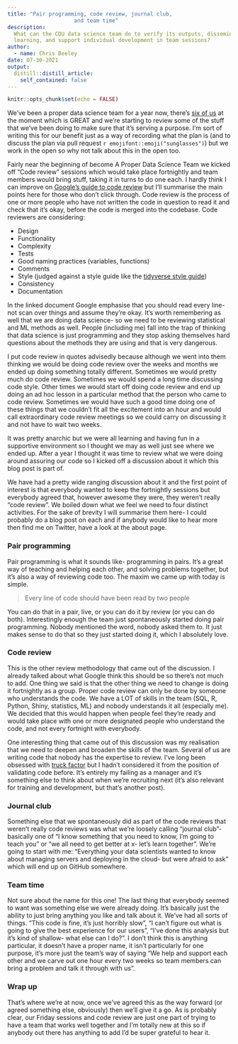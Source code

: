 ```yaml
---
title: "Pair programming, code review, journal club, 
                     and team time"
description:
  What can the CDU data science team do to verify its outputs, disseminate 
  learning, and support individual development in team sessions?
author:
  - name: Chris Beeley
date: 07-30-2021
output:
  distill::distill_article:
    self_contained: false
---
```



```r
knitr::opts_chunk$set(echo = FALSE)
```

We've been a proper data science team for a year now, 
there's [six of us](https://cdu-data-science-team.github.io/team-blog/about.html) 
at the moment which is GREAT and we're starting to review some of the stuff that 
we've been doing to make sure that it's serving a purpose. I'm sort of writing 
this for our benefit just as a way of recording what the plan is (and to discuss 
the plan via pull request `r emojifont::emoji("sunglasses")`) but we work in the 
open so why not talk about this in the open too.

Fairly near the beginning of become A Proper Data Science Team 
we kicked off "Code review" sessions which would take place 
fortnightly and team members would bring stuff, taking it in turns to do one each. I 
hardly think I can improve on [Google's guide to code review](https://google.github.io/eng-practices/review/reviewer/looking-for.html) 
but I'll summarise the main points here for those who don't click through. Code review 
is the process of one or more people who have not written the code in question to 
read it and check that it's okay, before the code is merged into the codebase. Code 
reviewers are considering:

* Design
* Functionality
* Complexity
* Tests
* Good naming practices (variables, functions)
* Comments
* Style (judged against a style guide like the [tidyverse style guide](https://style.tidyverse.org/))
* Consistency
* Documentation

In the linked document Google emphasise that you should read every line- not scan 
over things and assume they're okay. It's worth remembering as well that we are 
doing data science- so we need to be reviewing statistical and ML methods as well. 
People (including me) fall into the trap of thinking that data science is just 
programming and they stop asking themselves hard questions about the methods they 
are using and that is very dangerous.

I put code review in quotes advisedly because although we went into them thinking 
we would be doing code review over the weeks and months we ended up doing something 
totally different. Sometimes we would pretty much do code review. Sometimes we would 
spend a long time discussing code style. Other times we would start off doing code 
review and end up doing an ad hoc lesson in a particular method that the person 
who came to code review. Sometimes we would have such a good time doing one of 
these things that we couldn't fit all the excitement into an hour and would call 
extraordinary code review meetings so we could carry on discussing it and not have to 
wait two weeks. 

It was pretty anarchic but we were all learning and having fun in a supportive 
environment so I thought we may as well just see where we ended up. After a year I 
thought it was time to review what we were doing around assuring our code so I 
kicked off a discussion about it which this blog post is part of. 

We have had a pretty wide ranging discussion about it and the first point of interest 
is that everybody wanted to keep the fortnightly sessions but everybody agreed that, 
however awesome they were, they weren't really "code review". We boiled down what 
we feel we need to four distinct activities. For the sake of brevity I will summarise 
them here- I could probably do a blog post on each and if anybody would like to 
hear more then find me on Twitter, have a look at the about page.

### Pair programming

Pair programming is what it sounds like- programming in pairs. It's a great way of 
teaching and helping each other, and solving problems together, but it's also 
a way of reviewing code too. The maxim we came up with today is simple.

> Every line of code should have been read by two people

You can do that in a pair, live, or you can do it by review (or you can do both). 
Interestingly enough the team just spontaneously started doing pair programming. 
Nobody mentioned the word, nobody asked them to. It just makes sense to do that 
so they just started doing it, which I absolutely love. 

### Code review

This is the other review methodology that came out of the discussion. I already talked 
about what Google think this should be so there's not much to add. One thing we 
said is that the other thing we need to change is doing it fortnightly as a group. Proper code 
review can only be done by someone who understands the code. We have a LOT of skills 
in the team (SQL, R, Python, Shiny, statistics, ML) and nobody understands it all 
(especially me). We decided that this would happen when people feel they're ready and 
would take place with one or more designated people who understand the code, and not 
every fortnight with everybody.

One interesting thing that came out of this discussion was my realisation that we 
need to deepen and broaden the skills of the team. Several of us are writing code 
that nobody has the expertise to review. I've long been obsessed with 
[truck factor](https://en.wikipedia.org/wiki/Bus_factor) but I hadn't considered it 
from the position of validating code before. It's entirely my failing as a manager and 
it's something else to think about when we're recruiting next (it's also relevant 
for training and development, but that's another post).

### Journal club

Something else that we spontaneously did as part of the code reviews that weren't 
really code reviews was what we're loosely calling "journal club"- basically one 
of "I know something that you need to know, I'm going to teach you" or "we all need 
to get better at x- let's learn together". We're going to start with me: 
"Everything your data scientists wanted to know about managing servers and deploying in the cloud- but were afraid to ask" which will end up on GitHub somewhere.

### Team time

Not sure about the name for this one! The last thing that everybody seemed to want 
was something else we were already doing. It's basically just the ability to just 
bring anything you like and talk about it. We've had all sorts of things. "This code 
is fine, it's just horribly slow", "I can't figure out what is going to give the 
best experience for our users", "I've done this analysis but it's kind of shallow- 
what else can I do?". I don't think this is anything particular, it doesn't have a 
proper name, it isn't particularly for one purpose, it's more just the team's way 
of saying "We help and support each other and we carve out one hour every two 
weeks so team members can bring a problem and talk it through with us".

### Wrap up

That's where we're at now, once we've agreed this as the way forward (or agreed 
something else, obviously) then we'll give it a go. As is probably clear, our Friday 
sessions and code review are just one part of trying to have a team that works 
well together and I'm totally new at this so if anybody out there has anything to 
add I'd be super grateful to hear it.

